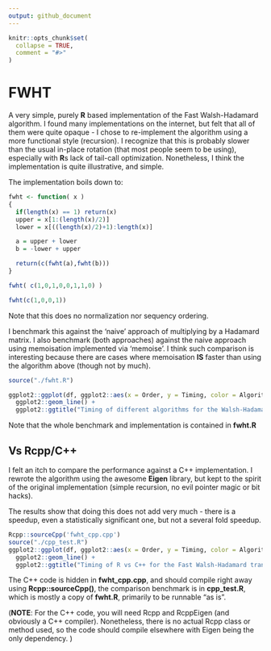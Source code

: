 ```yaml
---
output: github_document
---
```


<!-- README.md is generated from README.Rmd. Please edit that file -->

```r
knitr::opts_chunk$set(
  collapse = TRUE,
  comment = "#>"
)
```

# FWHT

A very simple, purely **R** based implementation of the Fast Walsh-Hadamard algorithm. 
I found many implementations on the internet, but felt that all of them were quite opaque - 
I chose to re-implement the algorithm using a more functional style (recursion). 
I recognize that this is probably slower than the usual in-place rotation (that most people 
seem to be using), especially with **R**s lack of tail-call optimization. Nonetheless, I think the implementation 
is quite illustrative, and simple. 

The implementation boils down to: 
```r
fwht <- function( x )
{
  if(length(x) == 1) return(x) 
  upper = x[1:(length(x)/2)]
  lower = x[((length(x)/2)+1):length(x)]

  a = upper + lower
  b = -lower + upper

  return(c(fwht(a),fwht(b)))
}

fwht( c(1,0,1,0,0,1,1,0) )

fwht(c(1,0,0,1))

```
Note that this does no normalization nor sequency ordering. 

I benchmark this against the 'naive' approach of multiplying by a Hadamard matrix. 
I also benchmark (both approaches) against the naive approach using memoisation 
implemented via 'memoise'. I think such comparison is interesting because there 
are cases where memoisation **IS** faster than using the algorithm above (though not by much).

```r
source("./fwht.R")
```

```r
ggplot2::ggplot(df, ggplot2::aes(x = Order, y = Timing, color = Algorithm)) + 
  ggplot2::geom_line() +
  ggplot2::ggtitle("Timing of different algorithms for the Walsh-Hadamard transform", subtitle = "Order is the size of the generated vector, as a power of 2")
```

Note that the whole benchmark and implementation is contained in **fwht.R**

## Vs Rcpp/C++ 

I felt an itch to compare the performance against a C++ implementation. 
I rewrote the algorithm using the awesome **Eigen** library, but kept to the 
spirit of the original implementation (simple recursion, no evil pointer magic 
or bit hacks). 

The results show that doing this does not add very much - there is a speedup, 
even a statistically significant one, but not a several fold speedup.


```r
Rcpp::sourceCpp('fwht_cpp.cpp')
source("./cpp_test.R")
ggplot2::ggplot(df, ggplot2::aes(x = Order, y = Timing, color = Algorithm)) + 
  ggplot2::geom_line() +
  ggplot2::ggtitle("Timing of R vs C++ for the Fast Walsh-Hadamard transform")
```

The C++ code is hidden in **fwht_cpp.cpp**, and should compile right away using 
**Rcpp::sourceCpp()**, the comparison benchmark is in **cpp_test.R**, which is 
mostly a copy of **fwht.R**, primarily to be runnable "as is".

(**NOTE**: For the C++ code, you will need Rcpp and RcppEigen (and obviously a C++ compiler).
Nonetheless, there is no actual Rcpp class or method used, so the code should compile elsewhere 
with Eigen being the only dependency. )





